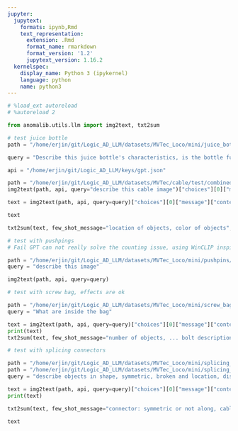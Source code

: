 ```yaml
---
jupyter:
  jupytext:
    formats: ipynb,Rmd
    text_representation:
      extension: .Rmd
      format_name: rmarkdown
      format_version: '1.2'
      jupytext_version: 1.16.2
  kernelspec:
    display_name: Python 3 (ipykernel)
    language: python
    name: python3
---
```


```python
# %load_ext autoreload
# %autoreload 2

from anomalib.utils.llm import img2text, txt2sum
```

```python
# test juice bottle
path = "/home/erjin/git/Logic_AD_LLM/datasets/MVTec_Loco/mini/juice_bottle/train/good/001.png"

query = "Describe this juice bottle's characteristics, is the bottle full? locations of label and is objects"

api = "/home/erjin/git/Logic_AD_LLM/keys/gpt.json"
```

```python
path = "/home/erjin/git/Logic_AD_LLM/datasets/MVTec/cable/test/combined/007.png"
img2text(path, api, query="describe this cable image")["choices"][0]["message"]["content"]
```

```python
text = img2text(path, api, query=query)["choices"][0]["message"]["content"]
```

```python
text
```

```python
txt2sum(text, few_shot_message="location of objects, color of objects", api_key=api)
```

```python
# test with pushpings
# Fail GPT can not really solve the counting issue, using WinCLIP inspired methods to generate seious of text

path = "/home/erjin/git/Logic_AD_LLM/datasets/MVTec_Loco/mini/pushpins/train/good/001.png"
query = "describe this image"

img2text(path, api, query=query)
```

```python
# test with screw bag, effects are ok 

path = "/home/erjin/git/Logic_AD_LLM/datasets/MVTec_Loco/mini/screw_bag/train/good/009.png"
query = "What are inside the bag"

text = img2text(path, api, query=query)["choices"][0]["message"]["content"]
print(text)
txt2sum(text, few_shot_message="number of objects, ... bolt description", api_key=api)
```

```python
# test with splicing connectors

path = "/home/erjin/git/Logic_AD_LLM/datasets/MVTec_Loco/mini/splicing_connectors/train/good/001.png"
path = "/home/erjin/git/Logic_AD_LLM/datasets/MVTec_Loco/mini/splicing_connectors/test/logical_anomalies/061.png"
query = "describe objects in shape, symmetric, broken and location, distance between two connectors equal the distance of cable"

text = img2text(path, api, query=query)["choices"][0]["message"]["content"]
print(text)
```

```python
txt2sum(text, few_shot_message="connector: symmetric or not along, cable: {symmetric:, broken or not, longer than connectors?}", api_key=api)
```

```python
text
```
